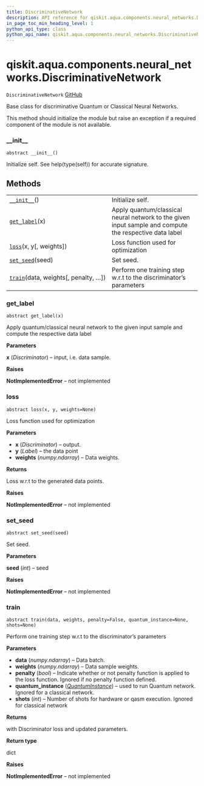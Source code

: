 ```yaml
---
title: DiscriminativeNetwork
description: API reference for qiskit.aqua.components.neural_networks.DiscriminativeNetwork
in_page_toc_min_heading_level: 1
python_api_type: class
python_api_name: qiskit.aqua.components.neural_networks.DiscriminativeNetwork
---
```


<span id="qiskit-aqua-components-neural-networks-discriminativenetwork" />

# qiskit.aqua.components.neural\_networks.DiscriminativeNetwork

<span id="qiskit.aqua.components.neural_networks.DiscriminativeNetwork" />

`DiscriminativeNetwork` [GitHub](https://github.com/qiskit-community/qiskit-aqua/tree/stable/0.8/qiskit/aqua/components/neural_networks/discriminative_network.py "view source code")

Base class for discriminative Quantum or Classical Neural Networks.

This method should initialize the module but raise an exception if a required component of the module is not available.

### \_\_init\_\_

<span id="qiskit.aqua.components.neural_networks.DiscriminativeNetwork.__init__" />

`abstract __init__()`

Initialize self. See help(type(self)) for accurate signature.

## Methods

|                                                                                                                                                                                   |                                                                                                        |
| --------------------------------------------------------------------------------------------------------------------------------------------------------------------------------- | ------------------------------------------------------------------------------------------------------ |
| [`__init__`](#qiskit.aqua.components.neural_networks.DiscriminativeNetwork.__init__ "qiskit.aqua.components.neural_networks.DiscriminativeNetwork.__init__")()                    | Initialize self.                                                                                       |
| [`get_label`](#qiskit.aqua.components.neural_networks.DiscriminativeNetwork.get_label "qiskit.aqua.components.neural_networks.DiscriminativeNetwork.get_label")(x)                | Apply quantum/classical neural network to the given input sample and compute the respective data label |
| [`loss`](#qiskit.aqua.components.neural_networks.DiscriminativeNetwork.loss "qiskit.aqua.components.neural_networks.DiscriminativeNetwork.loss")(x, y\[, weights])                | Loss function used for optimization                                                                    |
| [`set_seed`](#qiskit.aqua.components.neural_networks.DiscriminativeNetwork.set_seed "qiskit.aqua.components.neural_networks.DiscriminativeNetwork.set_seed")(seed)                | Set seed.                                                                                              |
| [`train`](#qiskit.aqua.components.neural_networks.DiscriminativeNetwork.train "qiskit.aqua.components.neural_networks.DiscriminativeNetwork.train")(data, weights\[, penalty, …]) | Perform one training step w\.r.t to the discriminator’s parameters                                     |

### get\_label

<span id="qiskit.aqua.components.neural_networks.DiscriminativeNetwork.get_label" />

`abstract get_label(x)`

Apply quantum/classical neural network to the given input sample and compute the respective data label

**Parameters**

**x** (*Discriminator*) – input, i.e. data sample.

**Raises**

**NotImplementedError** – not implemented

### loss

<span id="qiskit.aqua.components.neural_networks.DiscriminativeNetwork.loss" />

`abstract loss(x, y, weights=None)`

Loss function used for optimization

**Parameters**

*   **x** (*Discriminator*) – output.
*   **y** (*Label*) – the data point
*   **weights** (*numpy.ndarray*) – Data weights.

**Returns**

Loss w\.r.t to the generated data points.

**Raises**

**NotImplementedError** – not implemented

### set\_seed

<span id="qiskit.aqua.components.neural_networks.DiscriminativeNetwork.set_seed" />

`abstract set_seed(seed)`

Set seed.

**Parameters**

**seed** (*int*) – seed

**Raises**

**NotImplementedError** – not implemented

### train

<span id="qiskit.aqua.components.neural_networks.DiscriminativeNetwork.train" />

`abstract train(data, weights, penalty=False, quantum_instance=None, shots=None)`

Perform one training step w\.r.t to the discriminator’s parameters

**Parameters**

*   **data** (*numpy.ndarray*) – Data batch.
*   **weights** (*numpy.ndarray*) – Data sample weights.
*   **penalty** (*bool*) – Indicate whether or not penalty function is applied to the loss function. Ignored if no penalty function defined.
*   **quantum\_instance** ([*QuantumInstance*](qiskit.aqua.QuantumInstance "qiskit.aqua.QuantumInstance")) – used to run Quantum network. Ignored for a classical network.
*   **shots** (*int*) – Number of shots for hardware or qasm execution. Ignored for classical network

**Returns**

with Discriminator loss and updated parameters.

**Return type**

dict

**Raises**

**NotImplementedError** – not implemented

